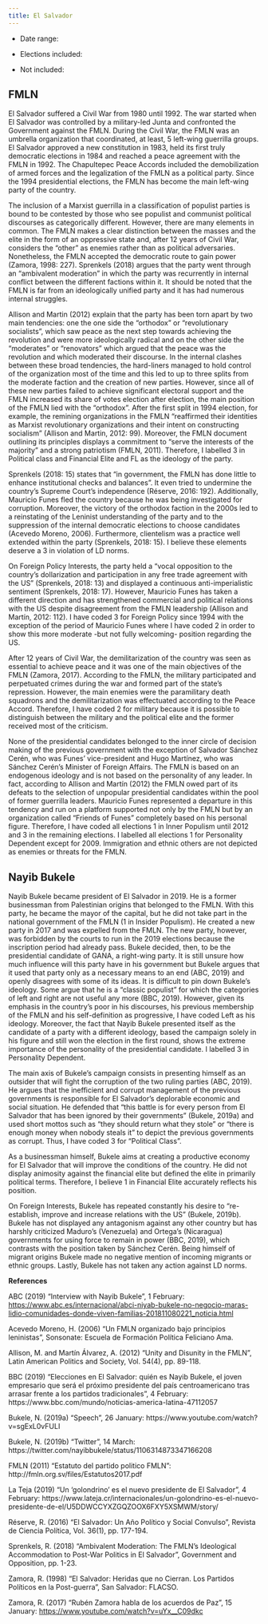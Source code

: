 ```yaml
---
title: El Salvador
---
```



-   Date range:

-   Elections included:

-   Not included:

## FMLN

El Salvador suffered a Civil War from 1980 until 1992. The war started
when El Salvador was controlled by a military-led Junta and confronted
the Government against the FMLN. During the Civil War, the FMLN was an
umbrella organization that coordinated, at least, 5 left-wing guerrilla
groups. El Salvador approved a new constitution in 1983, held its first
truly democratic elections in 1984 and reached a peace agreement with
the FMLN in 1992. The Chapultepec Peace Accords included the
demobilization of armed forces and the legalization of the FMLN as a
political party. Since the 1994 presidential elections, the FMLN has
become the main left-wing party of the country.

The inclusion of a Marxist guerrilla in a classification of populist
parties is bound to be contested by those who see populist and communist
political discourses as categorically different. However, there are many
elements in common. The FMLN makes a clear distinction between the
masses and the elite in the form of an oppressive state and, after 12
years of Civil War, considers the "other" as enemies rather than as
political adversaries. Nonetheless, the FMLN accepted the democratic
route to gain power (Zamora, 1998: 227). Sprenkels (2018) argues that
the party went through an "ambivalent moderation" in which the party was
recurrently in internal conflict between the different factions within
it. It should be noted that the FMLN is far from an ideologically
unified party and it has had numerous internal struggles.

Allison and Martin (2012) explain that the party has been torn apart by
two main tendencies: one the one side the "orthodox" or "revolutionary
socialists", which saw peace as the next step towards achieving the
revolution and were more ideologically radical and on the other side the
"moderates" or "renovators" which argued that the peace was the
revolution and which moderated their discourse. In the internal clashes
between these broad tendencies, the hard-liners managed to hold control
of the organization most of the time and this led to up to three splits
from the moderate faction and the creation of new parties. However,
since all of these new parties failed to achieve significant electoral
support and the FMLN increased its share of votes election after
election, the main position of the FMLN lied with the "orthodox". After
the first split in 1994 election, for example, the remining
organizations in the FMLN "reaffirmed their identities as Marxist
revolutionary organizations and their intent on constructing socialism"
(Allison and Martin, 2012: 99). Moreover, the FMLN document outlining
its principles displays a commitment to "serve the interests of the
majority" and a strong patriotism (FMLN, 2011). Therefore, I labelled 3
in Political class and Financial Elite and FL as the ideology of the
party.

Sprenkels (2018: 15) states that "in government, the FMLN has done
little to enhance institutional checks and balances". It even tried to
undermine the country's Supreme Court's independence (Réserve, 2016:
192). Additionally, Mauricio Funes fled the country because he was being
investigated for corruption. Moreover, the victory of the orthodox
faction in the 2000s led to a reinstating of the Leninist understanding
of the party and to the suppression of the internal democratic elections
to choose candidates (Acevedo Moreno, 2006). Furthermore, clientelism
was a practice well extended within the party (Sprenkels, 2018: 15). I
believe these elements deserve a 3 in violation of LD norms.

On Foreign Policy Interests, the party held a "vocal opposition to the
country's dollarization and participation in any free trade agreement
with the US" (Sprenkels, 2018: 13) and displayed a continuous
anti-imperialistic sentiment (Sprenkels, 2018: 17). However, Mauricio
Funes has taken a different direction and has strengthened commercial
and political relations with the US despite disagreement from the FMLN
leadership (Allison and Martín, 2012: 112). I have coded 3 for Foreign
Policy since 1994 with the exception of the period of Mauricio Funes
where I have coded 2 in order to show this more moderate -but not fully
welcoming- position regarding the US.

After 12 years of Civil War, the demilitarization of the country was
seen as essential to achieve peace and it was one of the main objectives
of the FMLN (Zamora, 2017). According to the FMLN, the military
participated and perpetuated crimes during the war and formed part of
the state's repression. However, the main enemies were the paramilitary
death squadrons and the demilitarization was effectuated according to
the Peace Accord. Therefore, I have coded 2 for military because it is
possible to distinguish between the military and the political elite and
the former received most of the criticism.

None of the presidential candidates belonged to the inner circle of
decision making of the previous government with the exception of
Salvador Sánchez Cerén, who was Funes' vice-president and Hugo Martínez,
who was Sánchez Cerén's Minister of Foreign Affairs. The FMLN is based
on an endogenous ideology and is not based on the personality of any
leader. In fact, according to Allison and Martín (2012) the FMLN owed
part of its defeats to the selection of unpopular presidential
candidates within the pool of former guerrilla leaders. Mauricio Funes
represented a departure in this tendency and run on a platform supported
not only by the FMLN but by an organization called "Friends of Funes"
completely based on his personal figure. Therefore, I have coded all
elections 1 in Inner Populism until 2012 and 3 in the remaining
elections. I labelled all elections 1 for Personality Dependent except
for 2009. Immigration and ethnic others are not depicted as enemies or
threats for the FMLN.

## Nayib Bukele

Nayib Bukele became president of El Salvador in 2019. He is a former
businessman from Palestinian origins that belonged to the FMLN. With
this party, he became the mayor of the capital, but he did not take part
in the national government of the FMLN (1 in Insider Populism). He
created a new party in 2017 and was expelled from the FMLN. The new
party, however, was forbidden by the courts to run in the 2019 elections
because the inscription period had already pass. Bukele decided, then,
to be the presidential candidate of GANA, a right-wing party. It is
still unsure how much influence will this party have in his government
but Bukele argues that it used that party only as a necessary means to
an end (ABC, 2019) and openly disagrees with some of its ideas. It is
difficult to pin down Bukele's ideology. Some argue that he is a
"classic populist" for which the categories of left and right are not
useful any more (BBC, 2019). However, given its emphasis in the
country's poor in his discourses, his previous membership of the FMLN
and his self-definition as progressive, I have coded Left as his
ideology. Moreover, the fact that Nayib Bukele presented itself as the
candidate of a party with a different ideology, based the campaign
solely in his figure and still won the election in the first round,
shows the extreme importance of the personality of the presidential
candidate. I labelled 3 in Personality Dependent.

The main axis of Bukele's campaign consists in presenting himself as an
outsider that will fight the corruption of the two ruling parties (ABC,
2019). He argues that the inefficient and corrupt management of the
previous governments is responsible for El Salvador's deplorable
economic and social situation. He defended that "this battle is for
every person from El Salvador that has been ignored by their
governments" (Bukele, 2019a) and used short mottos such as "they should
return what they stole" or "there is enough money when nobody steals it"
to depict the previous governments as corrupt. Thus, I have coded 3 for
"Political Class".

As a businessman himself, Bukele aims at creating a productive economy
for El Salvador that will improve the conditions of the country. He did
not display animosity against the financial elite but defined the elite
in primarily political terms. Therefore, I believe 1 in Financial Elite
accurately reflects his position.

On Foreign Interests, Bukele has repeated constantly his desire to
"re-establish, improve and increase relations with the US" (Bukele,
2019b). Bukele has not displayed any antagonism against any other
country but has harshly criticized Maduro's (Venezuela) and Ortega's
(Nicaragua) governments for using force to remain in power (BBC, 2019),
which contrasts with the position taken by Sánchez Cerén. Being himself
of migrant origins Bukele made no negative mention of incoming migrants
or ethnic groups. Lastly, Bukele has not taken any action against LD
norms.

**References**

ABC (2019) "Interview with Nayib Bukele", 1 February:
<https://www.abc.es/internacional/abci-niyab-bukele-no-negocio-maras-lidio-comunidades-donde-viven-familias-201811080221_noticia.html>

Acevedo Moreno, H. (2006) "Un FMLN organizado bajo principios
leninistas", Sonsonate: Escuela de Formación Política Feliciano Ama.

Allison, M. and Martín Álvarez, A. (2012) "Unity and Disunity in the
FMLN", Latin American Politics and Society, Vol. 54(4), pp. 89-118.

BBC (2019) "Elecciones en El Salvador: quién es Nayib Bukele, el joven
empresario que será el próximo presidente del país centroamericano tras
arrasar frente a los partidos tradicionales", 4 February:
https://www.bbc.com/mundo/noticias-america-latina-47112057

Bukele, N. (2019a) "Speech", 26 January:
https://www.youtube.com/watch?v=sgExL0vFULI

Bukele, N. (2019b) "Twitter", 14 March:
https://twitter.com/nayibbukele/status/1106314873347166208

FMLN (2011) "Estatuto del partido politico FMLN":
http://fmln.org.sv/files/Estatutos2017.pdf

La Teja (2019) "Un 'golondrino' es el nuevo presidente de El Salvador",
4 February:
https://www.lateja.cr/internacionales/un-golondrino-es-el-nuevo-presidente-de-el/U5DDWCCYXZGQZOOX6FXY5XSMWM/story/

Réserve, R. (2016) "El Salvador: Un Año Político y Social Convulso",
Revista de Ciencia Política, Vol. 36(1), pp. 177-194.

Sprenkels, R. (2018) "Ambivalent Moderation: The FMLN's Ideological
Accommodation to Post-War Politics in El Salvador", Government and
Opposition, pp. 1-23.

Zamora, R. (1998) "El Salvador: Heridas que no Cierran. Los Partidos
Políticos en la Post-guerra", San Salvador: FLACSO.

Zamora, R. (2017) "Rubén Zamora habla de los acuerdos de Paz", 15
January: <https://www.youtube.com/watch?v=uYx__C09dkc>

